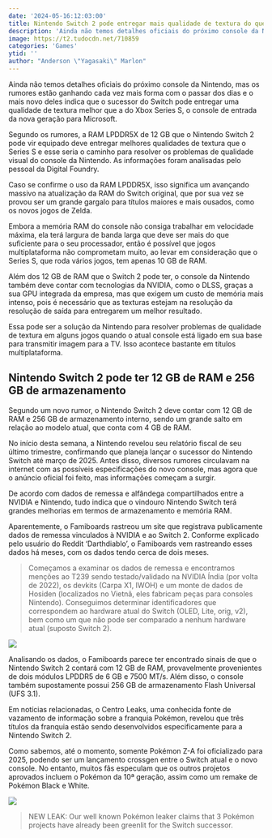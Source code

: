 ```yaml
---
date: '2024-05-16:12:03:00'
title: Nintendo Switch 2 pode entregar mais qualidade de textura do que o Xbox Series S
description: 'Ainda não temos detalhes oficiais do próximo console da Nintendo, mas os rumores estão ganhando cada vez mais forma com o passar dos dias e o mais novo deles indica que o sucessor do Switch pode entregar uma qualidade de textura melhor que a do Xbox Series S ...'
image: https://t2.tudocdn.net/710859
categories: 'Games'
ytid: ''
author: "Anderson \"Yagasaki\" Marlon"
---
```


Ainda não temos detalhes oficiais do próximo console da Nintendo, mas os rumores estão ganhando cada vez mais forma com o passar dos dias e o mais novo deles indica que o sucessor do Switch pode entregar uma qualidade de textura melhor que a do Xbox Series S, o console de entrada da nova geração para Microsoft.

Segundo os rumores, a RAM LPDDR5X de 12 GB que o Nintendo Switch 2 pode vir equipado deve entregar melhores qualidades de textura que o Series S e esse seria o caminho para resolver os problemas de qualidade visual do console da Nintendo. As informações foram analisadas pelo pessoal da Digital Foundry.

Caso se confirme o uso da RAM LPDDR5X, isso significa um avançando massivo na atualização da RAM do Switch original, que por sua vez se provou ser um grande gargalo para títulos maiores e mais ousados, como os novos jogos de Zelda.

Embora a memória RAM do console não consiga trabalhar em velocidade máxima, ela terá largura de banda larga que deve ser mais do que suficiente para o seu processador, então é possível que jogos multiplataforma não comprometam muito, ao levar em consideração que o Series S, que roda vários jogos, tem apenas 10 GB de RAM.

Além dos 12 GB de RAM que o Switch 2 pode ter, o console da Nintendo também deve contar com tecnologias da NVIDIA, como o DLSS, graças a sua GPU integrada da empresa, mas que exigem um custo de memória mais intenso, pois é necessário que as texturas estejam na resolução da resolução de saída para entregarem um melhor resultado.

Essa pode ser a solução da Nintendo para resolver problemas de qualidade de textura em alguns jogos quando o atual console está ligado em sua base para transmitir imagem para a TV. Isso acontece bastante em títulos multiplataforma.

## Nintendo Switch 2 pode ter 12 GB de RAM e 256 GB de armazenamento
Segundo um novo rumor, o Nintendo Switch 2 deve contar com 12 GB de RAM e 256 GB de armazenamento interno, sendo um grande salto em relação ao modelo atual, que conta com 4 GB de RAM.

No início desta semana, a Nintendo revelou seu relatório fiscal de seu último trimestre, confirmando que planeja lançar o sucessor do Nintendo Switch até março de 2025. Antes disso, diversos rumores circulavam na internet com as possíveis especificações do novo console, mas agora que o anúncio oficial foi feito, mas informações começam a surgir.

De acordo com dados de remessa e alfândega compartilhados entre a NVIDIA e Nintendo, tudo indica que o vindouro Nintendo Switch terá grandes melhorias em termos de armazenamento e memória RAM.

Aparentemente, o Famiboards rastreou um site que registrava publicamente dados de remessa vinculados à NVIDIA e ao Switch 2. Conforme explicado pelo usuário do Reddit ‘Darthdiablo’, o Famiboards vem rastreando esses dados há meses, com os dados tendo cerca de dois meses.

>  Começamos a examinar os dados de remessa e encontramos menções ao T239 sendo testado/validado na NVIDIA Índia (por volta de 2022), os devkits (Carpa X1, IWOH) e um monte de dados de Hosiden (localizados no Vietnã, eles fabricam peças para consoles Nintendo). Conseguimos determinar identificadores que correspondem ao hardware atual do Switch (OLED, Lite, orig, v2), bem como um que não pode ser comparado a nenhum hardware atual (suposto Switch 2).

![](https://t2.tudocdn.net/699275?w=660&h=371)

Analisando os dados, o Famiboards parece ter encontrado sinais de que o Nintendo Switch 2 contará com 12 GB de RAM, provavelmente provenientes de dois módulos LPDDR5 de 6 GB e 7500 MT/s. Além disso, o console também supostamente possui 256 GB de armazenamento Flash Universal (UFS 3.1).

Em notícias relacionadas, o Centro Leaks, uma conhecida fonte de vazamento de informação sobre a franquia Pokémon, revelou que três títulos da franquia estão sendo desenvolvidos especificamente para a Nintendo Switch 2.

Como sabemos, até o momento, somente Pokémon Z-A foi oficializado para 2025, podendo ser um lançamento crossgen entre o Switch atual e o novo console. No entanto, muitos fãs especulam que os outros projetos aprovados incluem o Pokémon da 10ª geração, assim como um remake de Pokémon Black e White.

![](https://pbs.twimg.com/media/GM96wvxWYAA6-7j?format=jpg&name=small)

> NEW LEAK: Our well known Pokémon leaker claims that 3 Pokémon projects have already been greenlit for the Switch successor.
